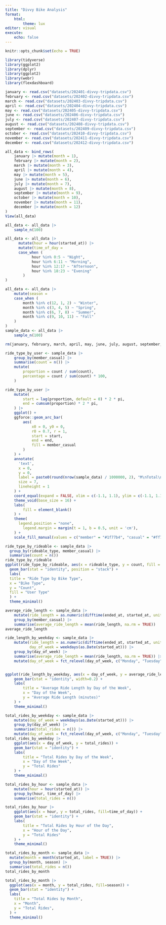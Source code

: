 ```yaml
---
title: "Divvy Bike Analysis"
format: 
    html:
        theme: lux
editor: visual
execute:
    echo: false
---
```


```r
knitr::opts_chunk$set(echo = TRUE)
```

```r
library(tidyverse)
library(ggplot2)
library(dplyr)
library(ggplot2)
library(webr)
library(flexdashboard)
```

```r
january <- read.csv("datasets/202401-divvy-tripdata.csv")
february <- read.csv("datasets/202402-divvy-tripdata.csv")
march <- read.csv("datasets/202403-divvy-tripdata.csv")
april <- read.csv("datasets/202404-divvy-tripdata.csv")
may <- read.csv("datasets/202405-divvy-tripdata.csv")
june <- read.csv("datasets/202406-divvy-tripdata.csv")
july <- read.csv("datasets/202407-divvy-tripdata.csv")
august <- read.csv("datasets/202408-divvy-tripdata.csv")
september <- read.csv("datasets/202409-divvy-tripdata.csv")
october <- read.csv("datasets/202410-divvy-tripdata.csv")
november <- read.csv("datasets/202411-divvy-tripdata.csv")
december <- read.csv("datasets/202412-divvy-tripdata.csv")
```

```r
all_data <- bind_rows(
    january |> mutate(month = 1),
    february |> mutate(month = 2),
    march |> mutate(month = 3),
    april |> mutate(month = 4),
    may |> mutate(month = 5),
    june |> mutate(month = 6),
    july |> mutate(month = 7),
    august |> mutate(month = 8),
    september |> mutate(month = 9),
    october |> mutate(month = 10),
    november |> mutate(month = 11),
    december |> mutate(month = 12)
)
View(all_data)
```

```r
all_data <- all_data |> 
    sample_n(100)
```


```r
all_data <- all_data |>
      mutate(hour = hour(started_at)) |>
      mutate(time_of_day = 
      case_when (
            hour %in% 0:5 ~ "Night",
            hour %in% 6:11 ~ "Morning",
            hour %in% 12:17 ~ "Afternoon",
            hour %in% 18:23 ~ "Evening"
        )
)

all_data <- all_data |> 
    mutate(season = 
    case_when (
        month %in% c(12, 1, 2) ~ "Winter",
        month %in% c(3, 4, 5) ~ "Spring",
        month %in% c(6, 7, 8) ~ "Summer",
        month %in% c(9, 10, 11) ~ "Fall"
    )
)
sample_data <- all_data |> 
    sample_n(100)
```



```r
rm(january, february, march, april, may, june, july, august, september, october, november, december)
```


```r
ride_type_by_user <- sample_data |>
    group_by(member_casual) |>
    summarise(count = n()) |>
    mutate(
        proportion = count / sum(count),
        percentage = count / sum(count) * 100,
    )

ride_type_by_user |>
    mutate(
        start = lag(proportion, default = 0) * 2 * pi,
        end = cumsum(proportion) * 2 * pi,
    ) |>
    ggplot() +
    ggforce::geom_arc_bar(
        aes(
            x0 = 0, y0 = 0,
            r0 = 0.7, r = 1,
            start = start, 
            end = end,
            fill = member_casual 
        )
    ) +
    annotate(
      'text',  
      x = 0,
      y = 0,
      label = paste0(round(nrow(sample_data) / 1000000, 2), "M\nTotal\nRides"),
      size = 7,
      lineheight = 1
    ) +
    coord_equal(expand = FALSE, xlim = c(-1.1, 1.1), ylim = c(-1.1, 1.1)) +
    theme_void(base_size = 16) +
    labs(
        fill = element_blank()
    ) +
    theme(
      legend.position = "none",
        legend.margin = margin(t = 1, b = 0.5, unit = 'cm'), 
    ) +
    scale_fill_manual(values = c("member" = "#1f77b4", "casual" = "#ff7f0e"))
```

```r
ride_type_by_rideable <- sample_data |>
  group_by(rideable_type, member_casual) |>
  summarise(count = n())
ride_type_by_rideable
ggplot(ride_type_by_rideable, aes(x = rideable_type, y = count, fill = member_casual)) +
  geom_bar(stat = "identity", position = "stack") +
  labs(
  title = "Ride Type by Bike Type",
  x = "Bike Type",
  y = "Count",
  fill = "User Type"
  ) +
  theme_minimal()
```

```r
average_ride_length <- sample_data |>
    mutate(ride_length = as.numeric(difftime(ended_at, started_at, units = "mins"))) |>
    group_by(member_casual) |>
    summarise(average_ride_length = mean(ride_length, na.rm = TRUE))
average_ride_length
```

```r
ride_length_by_weekday <- sample_data |>
    mutate(ride_length = as.numeric(difftime(ended_at, started_at, units = "mins")),
           day_of_week = weekdays(as.Date(started_at))) |>
    group_by(day_of_week) |>
    summarise(average_ride_length = mean(ride_length, na.rm = TRUE)) |>
    mutate(day_of_week = fct_relevel(day_of_week, c("Monday", "Tuesday", "Wednesday", "Thursday", "Friday", "Saturday", "Sunday")))


ggplot(ride_length_by_weekday, aes(x = day_of_week, y = average_ride_length)) +
    geom_bar(stat = "identity", width=0.2) +
    labs(
        title = "Average Ride Length by Day of the Week",
        x = "Day of the Week",
        y = "Average Ride Length (minutes)"
    ) +
    theme_minimal()
```

```r
total_rides_by_weekday <- sample_data |>
    mutate(day_of_week = weekdays(as.Date(started_at))) |>
    group_by(day_of_week) |>
    summarise(total_rides = n()) |>
    mutate(day_of_week = fct_relevel(day_of_week, c("Monday", "Tuesday", "Wednesday", "Thursday", "Friday", "Saturday", "Sunday")))
total_rides_by_weekday |>
    ggplot(aes(x = day_of_week, y = total_rides)) +
    geom_bar(stat = "identity") +
    labs(
        title = "Total Rides by Day of the Week",
        x = "Day of the Week",
        y = "Total Rides"
    ) +
    theme_minimal()
```


```r
total_rides_by_hour <- sample_data |>
    mutate(hour = hour(started_at)) |>
    group_by(hour, time_of_day) |>
    summarise(total_rides = n())

total_rides_by_hour |>
    ggplot(aes(x = hour, y = total_rides, fill=time_of_day)) +
    geom_bar(stat = "identity") +
    labs(
        title = "Total Rides by Hour of the Day",
        x = "Hour of the Day",
        y = "Total Rides"
    ) +
    theme_minimal()
```


```r
total_rides_by_month <- sample_data |>
  mutate(month = month(started_at, label = TRUE)) |>
  group_by(month, season) |>
  summarise(total_rides = n())
total_rides_by_month

total_rides_by_month |>
  ggplot(aes(x = month, y = total_rides, fill=season)) +
  geom_bar(stat = "identity") +
  labs(
    title = "Total Rides by Month",
    x = "Month",
    y = "Total Rides",
  ) +
  theme_minimal()
```